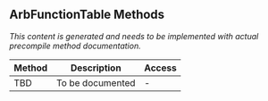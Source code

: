 ## ArbFunctionTable Methods

*This content is generated and needs to be implemented with actual precompile method documentation.*

| Method | Description | Access |
|--------|-------------|--------|
| TBD | To be documented | - |